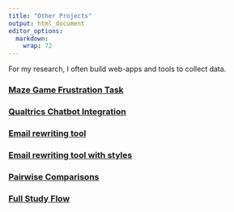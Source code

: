 ```yaml
---
title: "Other Projects"
output: html_document
editor_options: 
  markdown: 
    wrap: 72
---
```


For my research, I often build web-apps and tools to collect data.

### [Maze Game Frustration Task](https://maze-game-react.vercel.app)

### [Qualtrics Chatbot Integration](https://reframe001-7a186c892e5e.herokuapp.com/?condition=emotion)

### [Email rewriting tool](https://ai-writing-busy-readers.vercel.app)

###  [Email rewriting tool with styles](https://todd-app-styles-nkwb6z4v8-lirabenjamins-projects.vercel.app)

### [Pairwise Comparisons](https://pairwise-comparisons.vercel.app)

### [Full Study Flow](https://writing-study-joq4fc672-lirabenjamins-projects.vercel.app)
